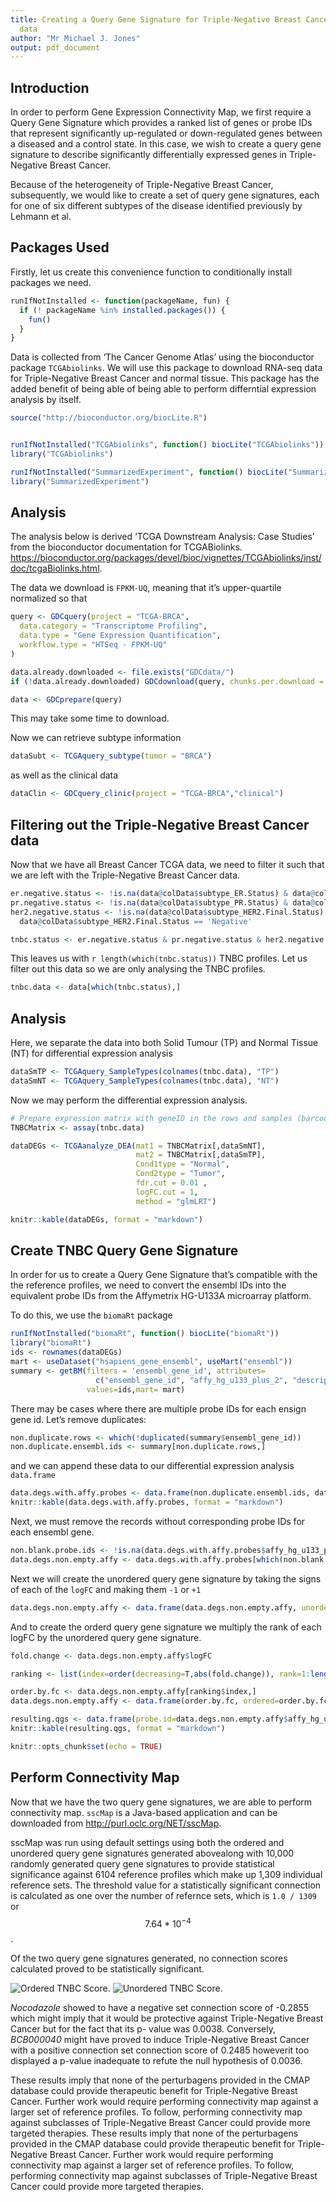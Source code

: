 ```yaml
---
title: Creating a Query Gene Signature for Triple-Negative Breast Cancer from TCGA
  data
author: "Mr Michael J. Jones"
output: pdf_document
---
```


## Introduction

In order to perform Gene Expression Connectivity Map, we first require a Query Gene Signature which 
provides a ranked list of genes or probe IDs that represent significantly up-regulated or down-regulated 
genes between a diseased and a control state. In this case, we wish to create a query gene signature to 
describe significantly differentially expressed genes in Triple-Negative Breast Cancer.

Because of the heterogeneity of Triple-Negative Breast Cancer, subsequently, we would like to create a set 
of query gene signatures, each for one of six different subtypes of the disease identified previously by Lehmann et al.

<!-- Add reference somehow -->
## Packages Used

Firstly, let us create this convenience function to conditionally install packages we need.

```r
runIfNotInstalled <- function(packageName, fun) {
  if (! packageName %in% installed.packages()) {
    fun()
  }
}
```

Data is collected from 'The Cancer Genome Atlas' using the bioconductor package `TCGAbiolinks`. We will use this package 
to download RNA-seq data for Triple-Negative Breast Cancer and normal tissue. This package has the added benefit of being able of being able to perform differntial expression analysis by itself.

```r
source("http://bioconductor.org/biocLite.R")


runIfNotInstalled("TCGAbiolinks", function() biocLite("TCGAbiolinks"))
library("TCGAbiolinks")

runIfNotInstalled("SummarizedExperiment", function() biocLite("SummarizedExperiment"))
library("SummarizedExperiment")

```



## Analysis

The analysis below is derived 'TCGA Downstream Analysis: Case Studies' from the bioconductor documentation for TCGABiolinks. <https://bioconductor.org/packages/devel/bioc/vignettes/TCGAbiolinks/inst/doc/tcgaBiolinks.html>.

The data we download is `FPKM-UQ`, meaning that it's upper-quartile normalized so that 

```r
query <- GDCquery(project = "TCGA-BRCA",
  data.category = "Transcriptome Profiling",
  data.type = "Gene Expression Quantification",
  workflow.type = "HTSeq - FPKM-UQ"
)

data.already.downloaded <- file.exists("GDCdata/")
if (!data.already.downloaded) GDCdownload(query, chunks.per.download = 100)

data <- GDCprepare(query)
```

This may take some time to download.

Now we can retrieve subtype information

```r
dataSubt <- TCGAquery_subtype(tumor = "BRCA")
```

as well as the clinical data
```r
dataClin <- GDCquery_clinic(project = "TCGA-BRCA","clinical") 
```

## Filtering out the Triple-Negative Breast Cancer data
Now that we have all Breast Cancer TCGA data, we need to filter it such that we are left with the Triple-Negative Breast Cancer data.

```r

er.negative.status <- !is.na(data@colData$subtype_ER.Status) & data@colData$subtype_ER.Status == 'Negative'
pr.negative.status <- !is.na(data@colData$subtype_PR.Status) & data@colData$subtype_PR.Status == 'Negative'
her2.negative.status <- !is.na(data@colData$subtype_HER2.Final.Status) &
  data@colData$subtype_HER2.Final.Status == 'Negative'

tnbc.status <- er.negative.status & pr.negative.status & her2.negative.status

```

This leaves us with `r length(which(tnbc.status))` TNBC profiles. Let us filter out this data so we are only
analysing the TNBC profiles.

```r
tnbc.data <- data[which(tnbc.status),]
```

## Analysis

Here, we separate the data into both Solid Tumour (TP) and Normal Tissue (NT) for differential expression analysis
```r
dataSmTP <- TCGAquery_SampleTypes(colnames(tnbc.data), "TP")
dataSmNT <- TCGAquery_SampleTypes(colnames(tnbc.data), "NT")
```

<!-- 
  TODO look at vignette for TCGAbiolinks - do I need to normalize data? 
  Ask Shu-Dong, perhaps
-->

Now we may perform the differential expression analysis.
```r
# Prepare expression matrix with geneID in the rows and samples (barcode) in the columns
TNBCMatrix <- assay(tnbc.data)

dataDEGs <- TCGAanalyze_DEA(mat1 = TNBCMatrix[,dataSmNT],
                            mat2 = TNBCMatrix[,dataSmTP],
                            Cond1type = "Normal",
                            Cond2type = "Tumor",
                            fdr.cut = 0.01 ,
                            logFC.cut = 1,
                            method = "glmLRT") 

knitr::kable(dataDEGs, format = "markdown")
```

## Create TNBC Query Gene Signature

In order for us to create a Query Gene Signature that's compatible with the the reference profiles, we need 
to convert the ensembl IDs into the equivalent probe IDs from the Affymetrix HG-U133A microarray platform.

To do this, we use the `biomaRt` package
```r
runIfNotInstalled("biomaRt", function() biocLite("biomaRt"))
library("biomaRt")
ids <- rownames(dataDEGs)
mart <- useDataset("hsapiens_gene_ensembl", useMart("ensembl"))
summary <- getBM(filters = 'ensembl_gene_id', attributes= 
                   c("ensembl_gene_id", "affy_hg_u133_plus_2", "description"),
                 values=ids,mart= mart)

```

There may be cases where there are multiple probe IDs for each ensign gene id. Let's remove duplicates:

```r
non.duplicate.rows <- which(!duplicated(summary$ensembl_gene_id))
non.duplicate.ensembl.ids <- summary[non.duplicate.rows,]
```

and we can append these data to our differential expression analysis `data.frame`
```r
data.degs.with.affy.probes <- data.frame(non.duplicate.ensembl.ids, dataDEGs)
knitr::kable(data.degs.with.affy.probes, format = "markdown")
```

Next, we must remove the records without corresponding probe IDs for each ensembl gene.

```r
non.blank.probe.ids <- !is.na(data.degs.with.affy.probes$affy_hg_u133_plus_2) & data.degs.with.affy.probes$affy_hg_u133_plus_2 != ""
data.degs.non.empty.affy <- data.degs.with.affy.probes[which(non.blank.probe.ids),]
```

Next we will create the unordered query gene signature by taking the signs of each of the `logFC` and making them `-1` or `+1`

```r
data.degs.non.empty.affy <- data.frame(data.degs.non.empty.affy, unordered=sign(data.degs.non.empty.affy$logFC))
```

And to create the orderd query gene signature we multiply the rank of each logFC by the unordered query gene signature.

```r
fold.change <- data.degs.non.empty.affy$logFC

ranking <- list(index=order(decreasing=T,abs(fold.change)), rank=1:length(fold.change))

order.by.fc <- data.degs.non.empty.affy[ranking$index,]
data.degs.non.empty.affy <- data.frame(order.by.fc, ordered=order.by.fc$unordered * 1:length(fold.change))

resulting.qgs <- data.frame(probe.id=data.degs.non.empty.affy$affy_hg_u133_plus_2, unordered=data.degs.non.empty.affy$unordered, ordered=data.degs.non.empty.affy$ordered)
knitr::kable(resulting.qgs, format = "markdown")
```


<!-- 
  TODO find Gene Ontology for pathway maybe
  TODO split up TNBC into subtypes and create Query Gene Signatures for those
-->

```r
knitr::opts_chunk$set(echo = TRUE)
```

## Perform Connectivity Map

Now that we have the two query gene signatures, we are able to perform connectivity map. `sscMap` is a Java-based application and can be downloaded from <http://purl.oclc.org/NET/sscMap>.
<!-- add some more stuff here about sscMap -->

sscMap was run using default settings using both the ordered and unordered query gene signatures generated abovealong with 10,000 randomly generated query gene signatures to provide statistical significance against 6104 reference profiles which make up 1,309 individual reference sets. The threshold value for a statistically significant connection is calculated as one over the number of refernce sets, which is `1.0 / 1309` or $$7.64 * 10^{-4}$$.

Of the two query gene signatures generated, no connection scores calculated proved to be statistically significant.

![Ordered TNBC Score.](./images/tnbc-ordered-score.png)
![Unordered TNBC Score.](./images/tnbc-unordered-score.png)

_Nocodazole_ showed to have a negative set connection score of -0.2855 which might imply that it would be protective
against Triple-Negative Breast Cancer but for the fact that its p- value was 0.0038. Conversely, _BCB000040_ might have proved to induce Triple-Negative Breast Cancer with a positive connection set connection score of 0.2485 howeverit too displayed a p-value inadequate to refute the null hypothesis of 0.0036.

These results imply that none of the perturbagens provided in the CMAP database could provide therapeutic benefit for Triple-Negative Breast Cancer. Further work would require performing connectivity map against a larger set of reference profiles. To follow, performing connectivity map against subclasses of Triple-Negative Breast Cancer could provide more targeted therapies.
These results imply that none of the perturbagens provided in the CMAP database could provide therapeutic benefit for Triple-Negative Breast Cancer. Further work would require performing connectivity map against a larger set of reference profiles. To follow, performing connectivity map against subclasses of Triple-Negative Breast Cancer could provide more targeted therapies.